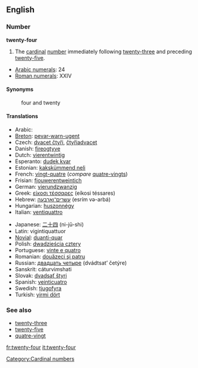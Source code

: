 ==English==

===Number===
'''twenty-four'''
#The [[cardinal]] [[number]] immediately following [[twenty-three]] and preceding [[twenty-five]].

*[[w:Arabic numerals|Arabic numerals]]: 24
*[[w:Roman numerals|Roman numerals]]: XXIV

====Synonyms====
:four and twenty

====Translations====
{{top}}
*Arabic: {{ARchar|[[اربعة وعشرين]]}} {{Unicode|(’arbáʕa w-ʕišrí:n)}}
*[[Breton]]: [[pevar-warn-ugent]]
*Czech: [[dvacet čtyři]], [[čtyřiadvacet]]
*Danish: [[fireogtyve]]
*Dutch: [[vierentwintig]]
*Esperanto: [[dudek kvar]]
*Estonian: [[kakskümmend neli]]
*French: [[vingt-quatre]] {{m}} (''compare'' [[quatre-vingts]])
*Frisian: [[fjouwerentweintich]]
*German: [[vierundzwanzig]]
*Greek: [[είκοσι τέσσαρες]] (eíkosi téssares)
*Hebrew: [[עשרים־וארבעה]] (esrím və-arbá)
*Hungarian: [[huszonnégy]]
*Italian: [[ventiquattro]]
{{mid}}
*Japanese: [[二十四]] (ni-jū-shi)
*Latin: vigintiquattuor
*[[Novial]]: [[duanti-quar]]
*Polish: [[dwadzieścia cztery]]
*Portuguese: [[vinte e quatro]] {{m}}
*Romanian: [[douăzeci şi patru]]
*Russian: [[двадцать четыре]] (dvádtsat’ četýre)
*Sanskrit: cáturvi''m''shati
*Slovak: [[dvadsať štyri]]
*Spanish: [[veinticuatro]]
*Swedish: [[tjugofyra]]
*Turkish: [[yirmi dört]]
{{bottom}}

===See also===
*[[twenty-three]]
*[[twenty-five]]
*[[quatre-vingt]]

[[Category:Cardinal numbers]]

[[fr:twenty-four]]
[[it:twenty-four]]